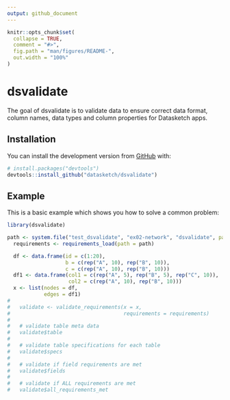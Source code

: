 ```yaml
---
output: github_document
---
```


<!-- README.md is generated from README.Rmd. Please edit that file -->

```r
knitr::opts_chunk$set(
  collapse = TRUE,
  comment = "#>",
  fig.path = "man/figures/README-",
  out.width = "100%"
)
```

# dsvalidate

<!-- badges: start -->
<!-- badges: end -->

The goal of dsvalidate is to validate data to ensure correct data format, column names, data types and column properties for Datasketch apps.

## Installation

You can install the development version from [GitHub](https://github.com/) with:

``` r
# install.packages("devtools")
devtools::install_github("datasketch/dsvalidate")
```
## Example

This is a basic example which shows you how to solve a common problem:

```r
library(dsvalidate)

path <- system.file("test_dsvalidate", "ex02-network", "dsvalidate", package = "dsvalidate")
  requirements <- requirements_load(path = path)

  df <- data.frame(id = c(1:20),
                   b = c(rep("A", 10), rep("B", 10)),
                   c = c(rep("A", 10), rep("B", 10)))
  df1 <- data.frame(col1 = c(rep("A", 5), rep("B", 5), rep("C", 10)),
                    col2 = c(rep("A", 10), rep("B", 10)))
  x <- list(nodes = df,
            edges = df1)
# 
#   validate <- validate_requirements(x = x,
#                                     requirements = requirements)
# 
#   # validate table meta data
#   validate$table
# 
#   # validate table specifications for each table
#   validate$specs
# 
#   # validate if field requirements are met
#   validate$fields
# 
#   # validate if ALL requirements are met
#   validate$all_requirements_met

```

